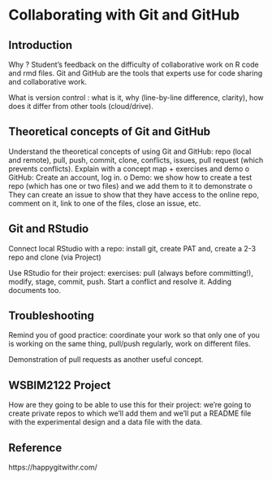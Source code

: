 # Collaborating with Git and GitHub {#sec-git}


## Introduction

Why ? Student's feedback on the difficulty of collaborative work on R code and rmd files. Git and GitHub are the tools that experts use for code sharing and collaborative work. 

What is version control : what is it, why (line-by-line difference, clarity), how does it differ from other tools (cloud/drive). 

## Theoretical concepts of Git and GitHub

Understand the theoretical concepts of using Git and GitHub: repo (local and remote), pull, push, commit, clone, conflicts, issues, pull request (which prevents conflicts). Explain with a concept map + exercises and demo
o GitHub: Create an account, log in.
o Demo: we show how to create a test repo (which has one or two files) and we add them to it to demonstrate
o They can create an issue to show that they have access to the online repo, comment on it, link to one of the files, close an issue, etc.

## Git and RStudio

Connect local RStudio with a repo: install git, create PAT and, create a 2-3 repo and clone (via Project)

Use RStudio for their project: exercises: pull (always before committing!), modify, stage, commit, push. Start a conflict and resolve it. Adding documents too. 

## Troubleshooting

Remind you of good practice: coordinate your work so that only one of you is working on the same thing, pull/push regularly, work on different files. 

Demonstration of pull requests as another useful concept.

## WSBIM2122 Project
How are they going to be able to use this for their project: we're going to create private repos to which we'll add them and we'll put a README file with the experimental design and a data file with the data.

## Reference

https://happygitwithr.com/ 
